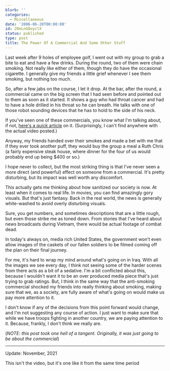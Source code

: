 ```yaml
---
blurb: ''
categories:
  - Miscellaneous
date: '2006-06-20T00:00:00'
id: 20eLnG8oyclX
status: published
type: post
title: The Power Of A Commercial And Some Other Stuff
---
```


Last week after 9 holes of employee golf, I went out with my group to grab a bite to eat and have a few drinks. During the round, two of them were chain smoking. Not really like either of them, though they do have the occasional cigarette. I generally give my friends a little grief whenever I see them smoking, but nothing too much.

So, after a few jabs on the course, I let it drop. At the bar, after the round, a commercial came on the big screen that I had seen before and pointed out to them as soon as it started. It shows a guy who had throat cancer and had to have a hole drilled in his throat so he can breath. He talks with one of those robot sounding devices that he has to hold to the side of his neck. 

If you've seen one of these commercials, you know what I'm talking about, if not, [here's a quick article](http://abcnews.go.com/GMA/story?id=2078894&page=1) on it. (Surprisingly, I can't find anywhere with the actual video posted.) 

Anyway, my friends handed over their smokes and made a bet with me that if they ever took another puff, they would buy the group a meal a Ruth Chris (a fairly expensive steak house, where dinner for the four of us would probably end up being $400 or so.)

I hope never to collect, but the most striking thing is that I've never seen a more direct (and powerful) effect on someone from a commercial. It's pretty disturbing, but its impact was well worth any discomfort. 

This actually gets me thinking about how sanitized our society is now. At least when it comes to real life. In movies, you can find amazingly gory visuals. But that's just fantasy. Back in the real world, the news is generally white-washed to avoid overly disturbing visuals. 

Sure, you get numbers, and sometimes descriptions that are a little rough, but even those strike me as toned down. From stories that I've heard about news broadcasts during Vietnam, there would be actual footage of combat dead. 

In today's always on, media rich United States, the government won't even allow images of the caskets of our fallen soldiers to be filmed coming off the plan on their final journey.

For me, it's hard to wrap my mind around what's going on in Iraq. With all the images we see every day, I think not seeing some of the harder scenes from there acts as a bit of a sedative. I'm a bit conflicted about this, because I wouldn't want it to be an over produced media piece that's just trying to grab ratings. But, I think in the same way that the anti-smoking commercial shocked my friends into really thinking about smoking, making sure that we, as a society, are fully aware of what's going on would make us pay more attention to it. 

I don't know if any of the decisions from this point forward would change, and I'm not suggesting any course
of action. I just want to make sure that while we have troops fighting in another country, we are paying attention to it. Because, frankly, I don't think we really are. 

(_NOTE: this post took one hell of a tangent. Originally, it was just going to be about the commercial_)

---

Update: November, 2021

This isn't the video, but it's one like it from the same time period

<YouTubeVideo id="PzhNCbbnv5A" />


